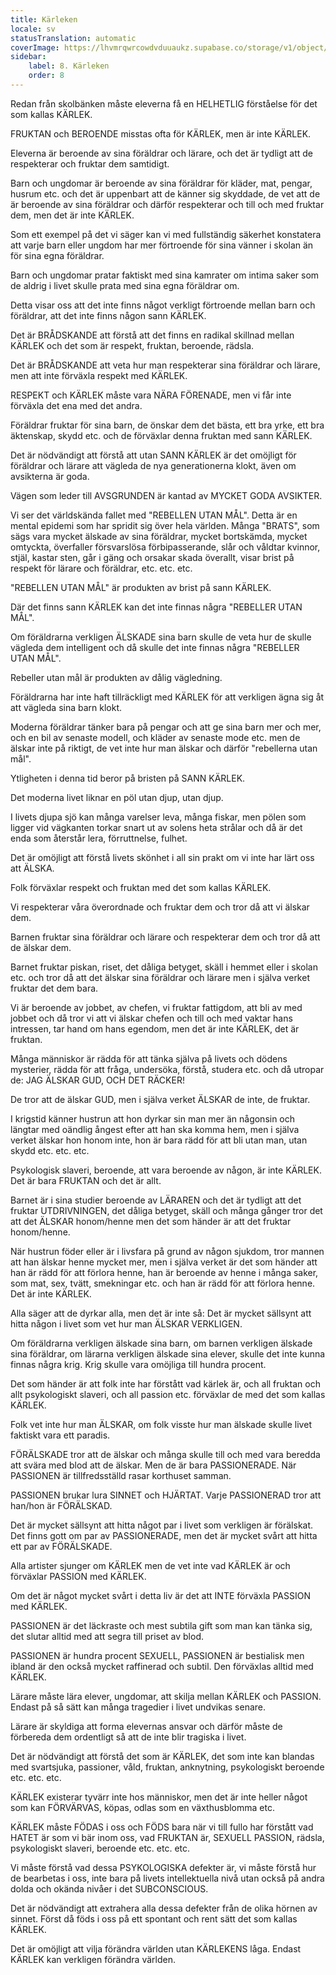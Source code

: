 ```yaml
---
title: Kärleken
locale: sv
statusTranslation: automatic
coverImage: https://lhvmrqwrcowdvduuaukz.supabase.co/storage/v1/object/public/strapi-uploads/small_cover-educacion-fundamental.webp-2d51a7828a2b1309555be27f7e2a61a0.webp
sidebar:
    label: 8. Kärleken
    order: 8
---
```

Redan från skolbänken måste eleverna få en HELHETLIG förståelse för det som kallas KÄRLEK.

FRUKTAN och BEROENDE misstas ofta för KÄRLEK, men är inte KÄRLEK.

Eleverna är beroende av sina föräldrar och lärare, och det är tydligt att de respekterar och fruktar dem samtidigt.

Barn och ungdomar är beroende av sina föräldrar för kläder, mat, pengar, husrum etc. och det är uppenbart att de känner sig skyddade, de vet att de är beroende av sina föräldrar och därför respekterar och till och med fruktar dem, men det är inte KÄRLEK.

Som ett exempel på det vi säger kan vi med fullständig säkerhet konstatera att varje barn eller ungdom har mer förtroende för sina vänner i skolan än för sina egna föräldrar.

Barn och ungdomar pratar faktiskt med sina kamrater om intima saker som de aldrig i livet skulle prata med sina egna föräldrar om.

Detta visar oss att det inte finns något verkligt förtroende mellan barn och föräldrar, att det inte finns någon sann KÄRLEK.

Det är BRÅDSKANDE att förstå att det finns en radikal skillnad mellan KÄRLEK och det som är respekt, fruktan, beroende, rädsla.

Det är BRÅDSKANDE att veta hur man respekterar sina föräldrar och lärare, men att inte förväxla respekt med KÄRLEK.

RESPEKT och KÄRLEK måste vara NÄRA FÖRENADE, men vi får inte förväxla det ena med det andra.

Föräldrar fruktar för sina barn, de önskar dem det bästa, ett bra yrke, ett bra äktenskap, skydd etc. och de förväxlar denna fruktan med sann KÄRLEK.

Det är nödvändigt att förstå att utan SANN KÄRLEK är det omöjligt för föräldrar och lärare att vägleda de nya generationerna klokt, även om avsikterna är goda.

Vägen som leder till AVSGRUNDEN är kantad av MYCKET GODA AVSIKTER.

Vi ser det världskända fallet med "REBELLEN UTAN MÅL". Detta är en mental epidemi som har spridit sig över hela världen. Många "BRATS", som sägs vara mycket älskade av sina föräldrar, mycket bortskämda, mycket omtyckta, överfaller försvarslösa förbipasserande, slår och våldtar kvinnor, stjäl, kastar sten, går i gäng och orsakar skada överallt, visar brist på respekt för lärare och föräldrar, etc. etc. etc.

"REBELLEN UTAN MÅL" är produkten av brist på sann KÄRLEK.

Där det finns sann KÄRLEK kan det inte finnas några "REBELLER UTAN MÅL".

Om föräldrarna verkligen ÄLSKADE sina barn skulle de veta hur de skulle vägleda dem intelligent och då skulle det inte finnas några "REBELLER UTAN MÅL".

Rebeller utan mål är produkten av dålig vägledning.

Föräldrarna har inte haft tillräckligt med KÄRLEK för att verkligen ägna sig åt att vägleda sina barn klokt.

Moderna föräldrar tänker bara på pengar och att ge sina barn mer och mer, och en bil av senaste modell, och kläder av senaste mode etc. men de älskar inte på riktigt, de vet inte hur man älskar och därför "rebellerna utan mål".

Ytligheten i denna tid beror på bristen på SANN KÄRLEK.

Det moderna livet liknar en pöl utan djup, utan djup.

I livets djupa sjö kan många varelser leva, många fiskar, men pölen som ligger vid vägkanten torkar snart ut av solens heta strålar och då är det enda som återstår lera, förruttnelse, fulhet.

Det är omöjligt att förstå livets skönhet i all sin prakt om vi inte har lärt oss att ÄLSKA.

Folk förväxlar respekt och fruktan med det som kallas KÄRLEK.

Vi respekterar våra överordnade och fruktar dem och tror då att vi älskar dem.

Barnen fruktar sina föräldrar och lärare och respekterar dem och tror då att de älskar dem.

Barnet fruktar piskan, riset, det dåliga betyget, skäll i hemmet eller i skolan etc. och tror då att det älskar sina föräldrar och lärare men i själva verket fruktar det dem bara.

Vi är beroende av jobbet, av chefen, vi fruktar fattigdom, att bli av med jobbet och då tror vi att vi älskar chefen och till och med vaktar hans intressen, tar hand om hans egendom, men det är inte KÄRLEK, det är fruktan.

Många människor är rädda för att tänka själva på livets och dödens mysterier, rädda för att fråga, undersöka, förstå, studera etc. och då utropar de: JAG ÄLSKAR GUD, OCH DET RÄCKER!

De tror att de älskar GUD, men i själva verket ÄLSKAR de inte, de fruktar.

I krigstid känner hustrun att hon dyrkar sin man mer än någonsin och längtar med oändlig ångest efter att han ska komma hem, men i själva verket älskar hon honom inte, hon är bara rädd för att bli utan man, utan skydd etc. etc. etc.

Psykologisk slaveri, beroende, att vara beroende av någon, är inte KÄRLEK. Det är bara FRUKTAN och det är allt.

Barnet är i sina studier beroende av LÄRAREN och det är tydligt att det fruktar UTDRIVNINGEN, det dåliga betyget, skäll och många gånger tror det att det ÄLSKAR honom/henne men det som händer är att det fruktar honom/henne.

När hustrun föder eller är i livsfara på grund av någon sjukdom, tror mannen att han älskar henne mycket mer, men i själva verket är det som händer att han är rädd för att förlora henne, han är beroende av henne i många saker, som mat, sex, tvätt, smekningar etc. och han är rädd för att förlora henne. Det är inte KÄRLEK.

Alla säger att de dyrkar alla, men det är inte så: Det är mycket sällsynt att hitta någon i livet som vet hur man ÄLSKAR VERKLIGEN.

Om föräldrarna verkligen älskade sina barn, om barnen verkligen älskade sina föräldrar, om lärarna verkligen älskade sina elever, skulle det inte kunna finnas några krig. Krig skulle vara omöjliga till hundra procent.

Det som händer är att folk inte har förstått vad kärlek är, och all fruktan och allt psykologiskt slaveri, och all passion etc. förväxlar de med det som kallas KÄRLEK.

Folk vet inte hur man ÄLSKAR, om folk visste hur man älskade skulle livet faktiskt vara ett paradis.

FÖRÄLSKADE tror att de älskar och många skulle till och med vara beredda att svära med blod att de älskar. Men de är bara PASSIONERADE. När PASSIONEN är tillfredsställd rasar korthuset samman.

PASSIONEN brukar lura SINNET och HJÄRTAT. Varje PASSIONERAD tror att han/hon är FÖRÄLSKAD.

Det är mycket sällsynt att hitta något par i livet som verkligen är förälskat. Det finns gott om par av PASSIONERADE, men det är mycket svårt att hitta ett par av FÖRÄLSKADE.

Alla artister sjunger om KÄRLEK men de vet inte vad KÄRLEK är och förväxlar PASSION med KÄRLEK.

Om det är något mycket svårt i detta liv är det att INTE förväxla PASSION med KÄRLEK.

PASSIONEN är det läckraste och mest subtila gift som man kan tänka sig, det slutar alltid med att segra till priset av blod.

PASSIONEN är hundra procent SEXUELL, PASSIONEN är bestialisk men ibland är den också mycket raffinerad och subtil. Den förväxlas alltid med KÄRLEK.

Lärare måste lära elever, ungdomar, att skilja mellan KÄRLEK och PASSION. Endast på så sätt kan många tragedier i livet undvikas senare.

Lärare är skyldiga att forma elevernas ansvar och därför måste de förbereda dem ordentligt så att de inte blir tragiska i livet.

Det är nödvändigt att förstå det som är KÄRLEK, det som inte kan blandas med svartsjuka, passioner, våld, fruktan, anknytning, psykologiskt beroende etc. etc. etc.

KÄRLEK existerar tyvärr inte hos människor, men det är inte heller något som kan FÖRVÄRVAS, köpas, odlas som en växthusblomma etc.

KÄRLEK måste FÖDAS i oss och FÖDS bara när vi till fullo har förstått vad HATET är som vi bär inom oss, vad FRUKTAN är, SEXUELL PASSION, rädsla, psykologiskt slaveri, beroende etc. etc. etc.

Vi måste förstå vad dessa PSYKOLOGISKA defekter är, vi måste förstå hur de bearbetas i oss, inte bara på livets intellektuella nivå utan också på andra dolda och okända nivåer i det SUBCONSCIOUS.

Det är nödvändigt att extrahera alla dessa defekter från de olika hörnen av sinnet. Först då föds i oss på ett spontant och rent sätt det som kallas KÄRLEK.

Det är omöjligt att vilja förändra världen utan KÄRLEKENS låga. Endast KÄRLEK kan verkligen förändra världen.

